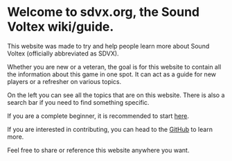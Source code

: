 # Welcome to sdvx.org, the Sound Voltex wiki/guide.

This website was made to try and help people learn more about Sound Voltex
(officially abbreviated as SDVX).

Whether you are new or a veteran, the goal is for this website to contain all
the information about this game in one spot. It can act as a guide for new
players or a refresher on various topics.

On the left you can see all the topics that are on this website. There is also a
search bar if you need to find something specific.

If you are a complete beginner, it is recommended to start [here](/setup).

If you are interested in contributing, you can head to the [GitHub](https://github.com/zzunja/sdvxwiki) to learn more.

Feel free to share or reference this website anywhere you want.